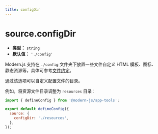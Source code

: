 ```yaml
---
title: configDir
---
```


# source.configDir

- **类型：** `string`
- **默认值：** `'./config'`

Modern.js 支持在 `./config` 文件夹下放置一些文件自定义 HTML 模板、图标、静态资源等，具体可参考[文件约定](/apis/app/hooks/config/html)。

通过该选项可以自定义配置文件的目录。

例如，将资源文件目录调整为 `resources` 目录：

```js title="modern.config.ts"
import { defineConfig } from '@modern-js/app-tools';

export default defineConfig({
  source: {
    configDir: './resources',
  },
});
```
